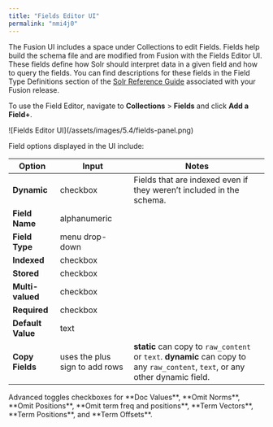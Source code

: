 ```yaml
---
title: "Fields Editor UI"
permalink: "nmi4j0"
---
```


The Fusion UI includes a space under Collections to edit Fields. Fields help build the schema file and are modified from Fusion with the Fields Editor UI. These fields define how Solr should interpret data in a given field and how to query the fields. You can find descriptions for these fields in the Field Type Definitions section of the [Solr Reference Guide](https://solr.apache.org/guide/8_9/field-type-definitions-and-properties.html) associated with your Fusion release.

To use the Field Editor, navigate to **Collections** > **Fields** and click **Add a Field+**.

<Frame>![Fields Editor UI](/assets/images/5.4/fields-panel.png)</Frame>

Field options displayed in the UI include:

| Option | Input | Notes |
| --- | --- | --- |
| **Dynamic** | checkbox | Fields that are indexed even if they weren’t included in the schema. |
| **Field Name** | alphanumeric |  |
| **Field Type** | menu drop-down |  |
| **Indexed** | checkbox |  |
| **Stored** | checkbox |  |
| **Multi-valued** | checkbox |  |
| **Required** | checkbox |  |
| **Default Value** | text |  |
| **Copy Fields** | uses the plus sign to add rows | **static** can copy to `raw_content` or `text`.  **dynamic** can copy to any `raw_content`, `text`, or any other dynamic field. |

<Note>
Advanced toggles checkboxes for **Doc Values**, **Omit Norms**, **Omit Positions**, **Omit term freq and positions**, **Term Vectors**, **Term Positions**, and **Term Offsets**.
</Note>

